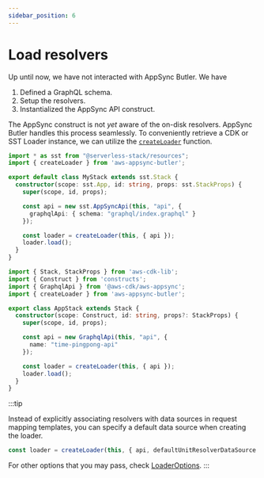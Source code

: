 ```yaml
---
sidebar_position: 6
---
```


# Load resolvers

Up until now, we have not interacted with AppSync Butler. We have
1. Defined a GraphQL schema.
2. Setup the resolvers.
3. Instantialized the AppSync API construct.

The AppSync construct is not _yet_ aware of the on-disk resolvers. 
AppSync Butler handles this process seamlessly. To conveniently
retrieve a CDK or SST Loader instance, we can utilize the [`createLoader`](/docs/api/#createloader)
function.


<Tabs>
  <TabItem value="Serverless Stack Toolkit">

```ts title="stacks/MyStack.ts" {2,12,13}
import * as sst from "@serverless-stack/resources";
import { createLoader } from 'aws-appsync-butler';

export default class MyStack extends sst.Stack {
  constructor(scope: sst.App, id: string, props: sst.StackProps) {
    super(scope, id, props);

    const api = new sst.AppSyncApi(this, "api", {
      graphqlApi: { schema: "graphql/index.graphql" }
    });

    const loader = createLoader(this, { api });
    loader.load();
  }
}
```

  </TabItem>
  <TabItem value="AWS Cloud Development Kit">

```ts title="lib/app-stack.ts" {4,14,15}
import { Stack, StackProps } from 'aws-cdk-lib';
import { Construct } from 'constructs';
import { GraphqlApi } from '@aws-cdk/aws-appsync';
import { createLoader } from 'aws-appsync-butler';

export class AppStack extends Stack {
  constructor(scope: Construct, id: string, props?: StackProps) {
    super(scope, id, props);

    const api = new GraphqlApi(this, "api", {
      name: "time-pingpong-api"
    });

    const loader = createLoader(this, { api });
    loader.load();
  }
}
```
  </TabItem>
</Tabs>

:::tip

Instead of explicitly associating resolvers with data sources in request mapping templates,
you can specify a default data source when creating the loader. 

```ts
const loader = createLoader(this, { api, defaultUnitResolverDataSource: 'none' });
```
<!--
```diff title="$ git diff vtl/resolvers/Query/getDateTime/request.vtl"
-##@butler.dataSource('none')
{
    "version": "2018-05-29"
}
```
-->
For other options that you may pass, check [LoaderOptions](/docs/api/#loaderoptions).
:::